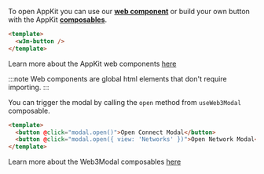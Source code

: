 
To open AppKit you can use our [**web component**](../../core/components.mdx) or build your own button with the AppKit [**composables**](../../core/composables.mdx#useweb3modal).

<Tabs>
<TabItem value="components" label="Web Components">

```html
<template>
  <w3m-button />
</template>
```

Learn more about the AppKit web components [here](../../core/components.mdx)

:::note
Web components are global html elements that don't require importing.
:::

</TabItem>
<TabItem value="composables" label="Composables">

You can trigger the modal by calling the `open` method from `useWeb3Modal` composable.

```html
<template>
  <button @click="modal.open()">Open Connect Modal</button>
  <button @click="modal.open({ view: 'Networks' })">Open Network Modal</button>
</template>
```

Learn more about the Web3Modal composables [here](../../core/composables.mdx)

</TabItem>
</Tabs>
